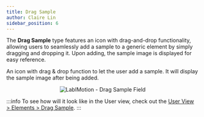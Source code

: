 ```yaml
---
title: Drag Sample
author: Claire Lin
sidebar_position: 6
---
```



<Reader text="Designer" />

The **Drag Sample** type features an icon with drag-and-drop functionality, allowing users to seamlessly add a sample to a generic element by simply dragging and dropping it. Upon adding, the sample image is displayed for easy reference.

An icon with drag & drop function to let the user add a sample. It will display the sample image after being added.

<p align="center">
  <img src={dragSample} alt="LabIMotion - Drag Sample Field" />
</p>

:::info
To see how will it look like in the User view, check out the [User View > Elements > Drag Sample](/docs/labimotion/user/elements/drag-sample).
:::
